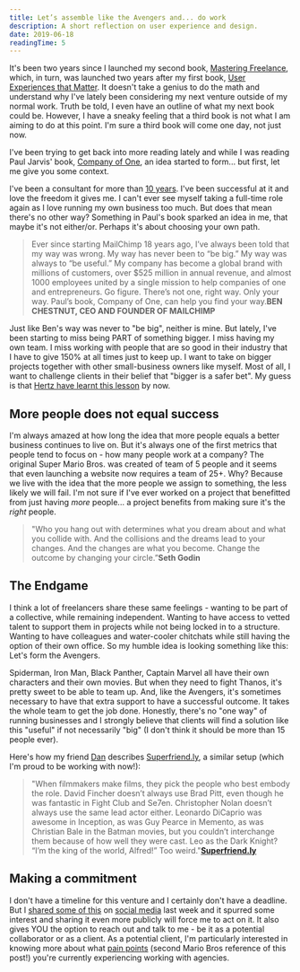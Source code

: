 ```yaml
---
title: Let’s assemble like the Avengers and... do work
description: A short reflection on user experience and design.
date: 2019-06-18
readingTime: 5
---
```


It's been two years since I launched my second book, <a href="/books/masteringfreelance/">Mastering Freelance</a>, which, in turn, was launched two years after my first book, <a href="/books/user-experiences-matter/">User Experiences that Matter</a>. It doesn't take a genius to do the math and understand why I've lately been considering my next venture outside of my normal work. Truth be told, I even have an outline of what my next book could be. However, I have a sneaky feeling that a third book is not what I am aiming to do at this point. I'm sure a third book will come one day, not just now.

I've been trying to get back into more reading lately and while I was reading Paul Jarvis' book, <a href="https://ofone.co">Company of One</a>, an idea started to form... but first, let me give you some context.

I've been a consultant for more than <a href="/10years/">10 years</a>. I've been successful at it and love the freedom it gives me. I can't ever see myself taking a full-time role again as I love running my own business too much. But does that mean there's no other way? Something in Paul's book sparked an idea in me, that maybe it's not either/or. Perhaps it's about choosing your own path.

>Ever since starting MailChimp 18 years ago, I’ve always been told that my way was wrong. My way has never been to “be big.” My way was always to “be useful.” My company has become a global brand with millions of customers, over $525 million in annual revenue, and almost 1000 employees united by a single mission to help companies of one and entrepreneurs. Go figure. There’s not one, right way. Only your way. Paul’s book, Company of One, can help you find your way.**BEN CHESTNUT, CEO AND FOUNDER OF MAILCHIMP**

Just like Ben's way was never to "be big", neither is mine. But lately, I've been starting to miss being PART of something bigger. I miss having my own team. I miss working with people that are so good in their industry that I have to give 150% at all times just to keep up.  I want to take on bigger projects together with other small-business owners like myself. Most of all, I want to challenge clients in their belief that "bigger is a safer bet". My guess is that <a href="https://www.adweek.com/brand-marketing/accenture-seeks-to-dismiss-multimillion-dollar-hertz-breach-of-contract-lawsuit/">Hertz have learnt this lesson</a> by now.

## More people does not equal success

I'm always amazed at how long the idea that more people equals a better business continues to live on. But it's always one of the first metrics that people tend to focus on - how many people work at a company? The original Super Mario Bros. was created of team of 5 people and it seems that even launching a website now requires a team of 25+. Why? Because we live with the idea that the more people we assign to something, the less likely we will fail. I'm not sure if I've ever worked on a project that benefitted from just having *more* people... a project benefits from making sure it's the *right* people.

>"Who you hang out with determines what you dream about and what you collide with. And the collisions and the dreams lead to your changes. And the changes are what you become. Change the outcome by changing your circle.”**Seth Godin**

## The Endgame

I think a lot of freelancers share these same feelings - wanting to be part of a collective, while remaining independent. Wanting to have access to vetted talent to support them in projects while not being locked in to a structure. Wanting to have colleagues and water-cooler chitchats while still having the option of their own office. So my humble idea is looking something like this: Let's form the Avengers.

Spiderman, Iron Man, Black Panther, Captain Marvel all have their own characters and their own movies. But when they need to fight Thanos, it's pretty sweet to be able to team up. And, like the Avengers, it's sometimes necessary to have that extra support to have a successful outcome. It takes the whole team to get the job done. Honestly, there's no "one way" of running businesses and I strongly believe that clients will find a solution like this "useful" if not necessarily "big" (I don't think it should be more than 15 people ever).

Here's how my friend <a href="https://twitter.com/danmall">Dan</a> describes <a href="http://superfriend.ly/">Superfriend.ly</a>, a similar setup (which I'm proud to be working with now!):
>"When filmmakers make films, they pick the people who best embody the role. David Fincher doesn’t always use Brad Pitt, even though he was fantastic in Fight Club and Se7en. Christopher Nolan doesn’t always use the same lead actor either. Leonardo DiCaprio was awesome in Inception, as was Guy Pearce in Memento, as was Christian Bale in the Batman movies, but you couldn’t interchange them because of how well they were cast. Leo as the Dark Knight? “I’m the king of the world, Alfred!” Too weird."**<a href="http://superfriend.ly/about/">Superfriend.ly</a>**

## Making a commitment

I don't have a timeline for this venture and I certainly don't have a deadline. But I <a href="https://twitter.com/antonsten/status/1137996419493748736?s=20">shared some of this</a> on <a href="https://www.linkedin.com/feed/update/urn:li:activity:6543762059950080000">social media</a> last week and it spurred some interest and sharing it even more publicly will force me to act on it. It also gives YOU the option to reach out and talk to me - be it as a potential collaborator or as a client. As a potential client, I'm particularly interested in knowing more about what <a href="/understanding-pain-dream-fix/">pain points</a> (second Mario Bros reference of this post!) you're currently experiencing working with agencies.
